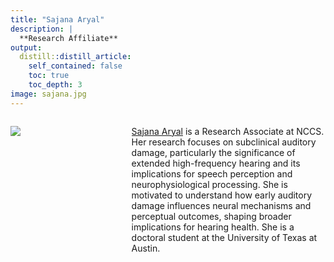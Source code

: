 ```yaml
---
title: "Sajana Aryal"
description: |
  **Research Affiliate** 
output:
  distill::distill_article:
    self_contained: false
    toc: true
    toc_depth: 3
image: sajana.jpg
---
```


:::: {.columns}

::: {.column width="23.9%"}
![](sajana.jpg)
:::

::: {.column width="3%"}
<!-- empty space between image and text -->
:::

::: {.column width="60%"}
[Sajana Aryal](https://github.com/SajanaAryal) is a Research Associate at NCCS.
Her research focuses on subclinical auditory damage, particularly the significance of extended high-frequency hearing and its implications for speech perception and neurophysiological processing. She is motivated to understand how early auditory damage influences neural mechanisms and perceptual outcomes, shaping broader implications for hearing health. She is a doctoral student at the University of Texas at Austin.
:::

::::

